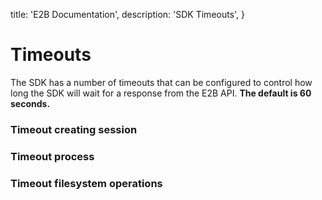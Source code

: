   title: 'E2B Documentation',
  description: 'SDK Timeouts',
}

# Timeouts

The SDK has a number of timeouts that can be configured to control how long the SDK will wait for a response from the E2B API. **The default is 60 seconds.**

### Timeout creating session

<CodeGroupAutoload path="timeout/timeout_session" />


### Timeout process
<CodeGroupAutoload path="timeout/timeout_process" />

### Timeout filesystem operations

<CodeGroupAutoload path="timeout/timeout_filesystem" />
